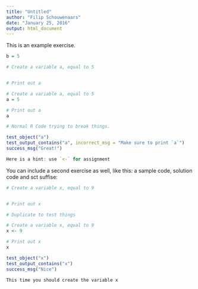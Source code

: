 ```yaml
---
title: "Untitled"
author: "Filip Schouwenaars"
date: "January 25, 2016"
output: html_document
---
```


This is an example exercise.

```r
b = 5
```

```r
# Create a variable a, equal to 5


# Print out a

```

```r
# Create a variable a, equal to 5
a = 5

# Print out a
a
```

```r
# Normal R Code trying to break things.
```

```r
test_object("a")
test_output_contains("a", incorrect_msg = "Make sure to print `a`")
success_msg("Great!")
```

```r
Here is a hint: use `<-` for assignment
```

You can include a second exercise as well, like this: a sample code, solution code and sct suffise:

```r
# Create a variable x, equal to 9


# Print out x

```

```r
# Duplicate to test things
```

```r
# Create a variable x, equal to 9
x <- 9

# Print out x
x
```

```r
test_object("x")
test_output_contains("x")
success_msg("Nice")
```

```r
This time you should create the variable x
```

